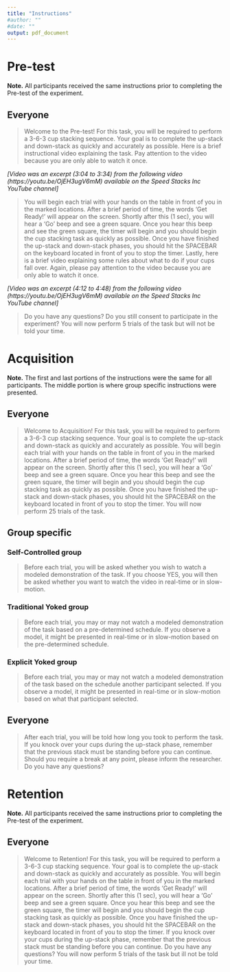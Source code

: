 ```yaml
---
title: "Instructions"
#author: ""
#date: ""
output: pdf_document
---
```


# Pre-test

**Note.** All participants received the same instructions prior to completing the Pre-test of the experiment.

## Everyone
> Welcome to the Pre-test! For this task, you will be required to perform a 3-6-3 cup stacking sequence. Your goal is to complete the up-stack and down-stack as quickly and accurately as possible. Here is a brief instructional video explaining the task. Pay attention to the video because you are only able to watch it once.

*[Video was an excerpt (3:04 to 3:34) from the following video (https://youtu.be/OjEH3ugV6mM) available on the Speed Stacks Inc YouTube channel]*

> You will begin each trial with your hands on the table in front of you in the marked locations. After a brief period of time, the words ‘Get Ready!’ will appear on the screen. Shortly after this (1 sec), you will hear a ‘Go’ beep and see a green square. Once you hear this beep and see the green square, the timer will begin and you should begin the cup stacking task as quickly as possible. Once you have finished the up-stack and down-stack phases, you should hit the SPACEBAR on the keyboard located in front of you to stop the timer. Lastly, here is a brief video explaining some rules about what to do if your cups fall over. Again, please pay attention to the video because you are only able to watch it once.

*[Video was an excerpt (4:12 to 4:48) from the following video (https://youtu.be/OjEH3ugV6mM) available on the Speed Stacks Inc YouTube channel]*

> Do you have any questions? Do you still consent to participate in the experiment? You will now perform 5 trials of the task but will not be told your time.


# Acquisition

**Note.** The first and last portions of the instructions were the same for all participants. The middle portion is where group specific instructions were presented.

## Everyone
> Welcome to Acquisition! For this task, you will be required to perform a 3-6-3 cup stacking sequence. Your goal is to complete the up-stack and down-stack as quickly and accurately as possible. You will begin each trial with your hands on the table in front of you in the marked locations. After a brief period of time, the words ‘Get Ready!’ will appear on the screen. Shortly after this (1 sec), you will hear a ‘Go’ beep and see a green square. Once you hear this beep and see the green square, the timer will begin and you should begin the cup stacking task as quickly as possible. Once you have finished the up-stack and down-stack phases, you should hit the SPACEBAR on the keyboard located in front of you to stop the timer. You will now perform 25 trials of the task.

## Group specific

### Self-Controlled group
> Before each trial, you will be asked whether you wish to watch a modeled demonstration of the task. If you choose YES, you will then be asked whether you want to watch the video in real-time or in slow-motion.

### Traditional Yoked group
> Before each trial, you may or may not watch a modeled demonstration of the task based on a pre-determined schedule. If you observe a model, it might be presented in real-time or in slow-motion based on the pre-determined schedule.

### Explicit Yoked group
> Before each trial, you may or may not watch a modeled demonstration of the task based on the schedule another participant selected. If you observe a model, it might be presented in real-time or in slow-motion based on what that participant selected.

## Everyone
> After each trial, you will be told how long you took to perform the task. If you knock over your cups during the up-stack phase, remember that the previous stack must be standing before you can continue. Should you require a break at any point, please inform the researcher. Do you have any questions?


# Retention

**Note.** All participants received the same instructions prior to completing the Pre-test of the experiment.

## Everyone
> Welcome to Retention! For this task, you will be required to perform a 3-6-3 cup stacking sequence. Your goal is to complete the up-stack and down-stack as quickly and accurately as possible. You will begin each trial with your hands on the table in front of you in the marked locations. After a brief period of time, the words ‘Get Ready!’ will appear on the screen. Shortly after this (1 sec), you will hear a ‘Go’ beep and see a green square. Once you hear this beep and see the green square, the timer will begin and you should begin the cup stacking task as quickly as possible. Once you have finished the up-stack and down-stack phases, you should hit the SPACEBAR on the keyboard located in front of you to stop the timer. If you knock over your cups during the up-stack phase, remember that the previous stack must be standing before you can continue. Do you have any questions? You will now perform 5 trials of the task but ill not be told your time.

